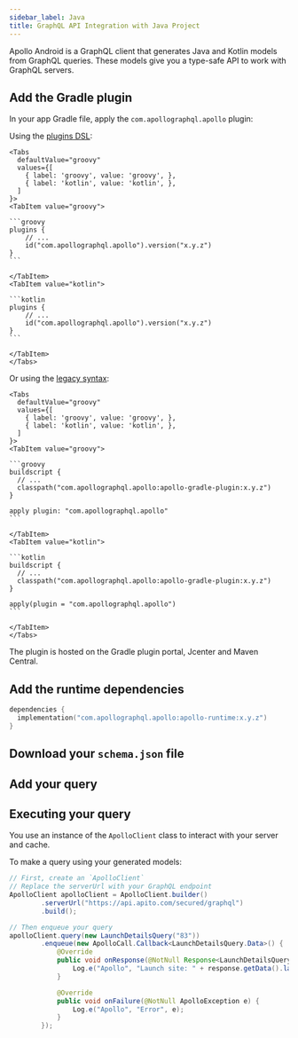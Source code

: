```yaml
---
sidebar_label: Java
title: GraphQL API Integration with Java Project
---
```

<head>
    <meta property="og:type" content="article" />
</head>


Apollo Android is a GraphQL client that generates Java and Kotlin models from GraphQL queries. These models give you a type-safe API to work with GraphQL servers.

## Add the Gradle plugin

In your app Gradle file, apply the `com.apollographql.apollo` plugin:

Using the [plugins DSL](https://docs.gradle.org/current/userguide/plugins.html#sec:plugins_block):

````mdx-code-block
<Tabs
  defaultValue="groovy"
  values={[
    { label: 'groovy', value: 'groovy', },
    { label: 'kotlin', value: 'kotlin', },
  ]
}>
<TabItem value="groovy">

```groovy
plugins {
    // ...
    id("com.apollographql.apollo").version("x.y.z")
}
```

</TabItem>
<TabItem value="kotlin">

```kotlin
plugins {
    // ...
    id("com.apollographql.apollo").version("x.y.z")
}
```

</TabItem>
</Tabs>
````

Or using the [legacy syntax](https://docs.gradle.org/current/userguide/plugins.html#sec:old_plugin_application):

````mdx-code-block
<Tabs
  defaultValue="groovy"
  values={[
    { label: 'groovy', value: 'groovy', },
    { label: 'kotlin', value: 'kotlin', },
  ]
}>
<TabItem value="groovy">

```groovy
buildscript {
  // ...
  classpath("com.apollographql.apollo:apollo-gradle-plugin:x.y.z")
}

apply plugin: "com.apollographql.apollo"
```

</TabItem>
<TabItem value="kotlin">

```kotlin
buildscript {
  // ...
  classpath("com.apollographql.apollo:apollo-gradle-plugin:x.y.z")
}

apply(plugin = "com.apollographql.apollo")
```

</TabItem>
</Tabs>
````

The plugin is hosted on the Gradle plugin portal, Jcenter and Maven Central.
## Add the runtime dependencies

```kotlin
dependencies {
  implementation("com.apollographql.apollo:apollo-runtime:x.y.z")
}
```

## Download your `schema.json` file

<DownloadSchema />

## Add your query

<AddQuery />

## Executing your query

You use an instance of the `ApolloClient` class to interact with your server and cache.

To make a query using your generated models:

```java
// First, create an `ApolloClient`
// Replace the serverUrl with your GraphQL endpoint
ApolloClient apolloClient = ApolloClient.builder()
        .serverUrl("https://api.apito.com/secured/graphql")
        .build();

// Then enqueue your query
apolloClient.query(new LaunchDetailsQuery("83"))
        .enqueue(new ApolloCall.Callback<LaunchDetailsQuery.Data>() {
            @Override
            public void onResponse(@NotNull Response<LaunchDetailsQuery.Data> response) {
                Log.e("Apollo", "Launch site: " + response.getData().launch.site);
            }

            @Override
            public void onFailure(@NotNull ApolloException e) {
                Log.e("Apollo", "Error", e);
            }
        });
```

